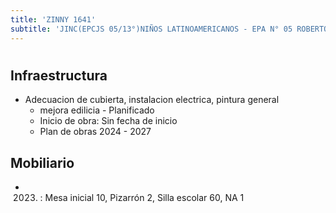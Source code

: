 ```yaml
---
title: 'ZINNY 1641'
subtitle: 'JINC(EPCJS 05/13°)NIÑOS LATINOAMERICANOS - EPA N° 05 ROBERTO BILLINGHURST - EPC N° 05 ROBERTO BILLINGHURST'
---
```


#
## Infraestructura

* Adecuacion de cubierta, instalacion electrica, pintura general 
    + mejora edilicia - Planificado 
    + Inicio de obra: Sin fecha de inicio 
    + Plan de obras 2024 - 2027 






## Mobiliario

*  (2023) : Mesa inicial 10, Pizarrón 2, Silla escolar 60, NA 1 



